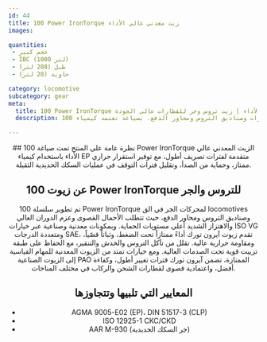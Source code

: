 ```yaml
---
id: 44
title: 100 Power IronTorque زيت معدني عالي الأداء
images:

quantities:
 - حجم كبير
 - IBC (1000 لتر)
 - طبل (208 لتر)
 - حاوية (20 لتر)

category: locomotive
subcategory: gear
meta:
  title: 100 Power IronTorque زيت معدني عالي الأداء | زيت تروس وجر للقطارات عالي الجودة
  description: 100 باور آيرون تورك زيت معدني عالي الأداء هو زيت تشحيم ممتاز لأنظمة الجر بالقطارات وصناديق التروس ومحاور الدفع. بصياغة تعتمد كيمياء EP المتقدمة، يوفر استقراراً حرارياً فائقاً، وحماية من الصدأ، ومقاومة للتآكل، وفترات تصريف ممتدة. يتوافق مع AGMA 9005-E02 وDIN 51517-3 وISO 12925-1 CKC/CKD ومعيار AAR M-930 لعمليات الشحن والركاب تحت الأحمال الثقيلة والاهتزاز الشديد.

---
```


<Header>
  ## نظرة عامة على المنتج
تمت صياغة 100 Power IronTorque الزيت المعدني عالي الأداء
باستخدام كيمياء EP متقدمة لفترات تصريف أطول، مع توفير
استقرار حراري ممتاز، وحماية من الصدأ، وتقليل فترات التوقف
في عمليات السكك الحديدية الثقيلة.

## عن زيوت 100 Power IronTorque للتروس والجر
تم تطوير سلسلة 100 Power IronTorque لمحركات الجر في الق locomotives وصناديق التروس ومحاور الدفع، حيث تتطلب الأحمال القصوى وعزم الدوران العالي والاهتزاز الشديد أعلى مستويات الحماية. وبمكونات معدنية وصناعية عبر خيارات ISO VG ومتعددة الدرجات SAE، تقدم زيوت آيرون تورك أداءً ممتازاً تحت الضغط، وثباتاً قصّياً، ومقاومة حرارية عالية. تقلل من تآكل التروس والخدش والتنقير، مع الحفاظ على طبقة تزييت قوية تحت الصدمات العالية. ومع خيارات تمتد من الزيوت المعدنية للمهام القياسية إلى الزيوت الصناعية PAO الممتازة، تضمن آيرون تورك فترات تغيير أطول، وكفاءة أفضل، واعتمادية قصوى لقطارات الشحن والركاب في مختلف المناخات.

  ## المعايير التي تلبيها وتتجاوزها
  - AGMA 9005-E02 (EP)، DIN 51517-3 (CLP)
  - ISO 12925-1 CKC/CKD
  - AAR M-930 (جر السكك الحديدية)

</Header>

